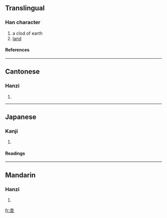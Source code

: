 ==Translingual==
===Han character===
{{Han char|rn=32|rad=土|as=05|sn=8|four=4010<sub>4</sub>|canj=土金土 (GCG)}}
# a clod of earth
# [[land]]
====References====
{{Han ref|kx=0226.340|dkj=04989|dj=0462.110|hdz=10433.040|uh=5774|ud=22388|bh=CBFD|bd=52221}}
----
==Cantonese==
===Hanzi===
{{yue-hanzi|jyut=|y=luk6}}
# {{defn|Cantonese}}
----
==Japanese==
===Kanji===
{{ja-kanji|grade=|rs=土05}}
# {{defn|Japanese}} 
====Readings====
{{ja-readings|on=[[りく]] (riku), [[ろく]] (roku)|kun=}}
----
==Mandarin==
===Hanzi===
{{cmn-hanzi|pin=[[kē]] ([[ke1]]), [[liù]] ([[liu4]])|wg=k'o<sup>1</sup>, liu<sup>4</sup>}}
# {{defn|Mandarin}}

[[fr:坴]]